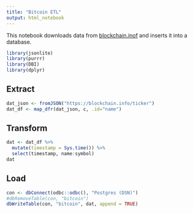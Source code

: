 ```yaml
---
title: "Bitcoin ETL"
output: html_notebook
---
```


This notebook downloads data from [blockchain.inof](https://blockchain.info/ticker) and inserts it into a database.

```r
library(jsonlite)
library(purrr)
library(DBI)
library(dplyr)
```

## Extract

```r
dat_json <- fromJSON("https://blockchain.info/ticker")
dat_df <- map_dfr(dat_json, c, .id="name")
```

## Transform

```r
dat <- dat_df %>%
  mutate(timestamp = Sys.time()) %>%
  select(timestamp, name:symbol)
dat
```

## Load

```r
con <- dbConnect(odbc::odbc(), "Postgres (DSN)")
#dbRemoveTable(con, "bitcoin")
dbWriteTable(con, "bitcoin", dat, append = TRUE)
```




